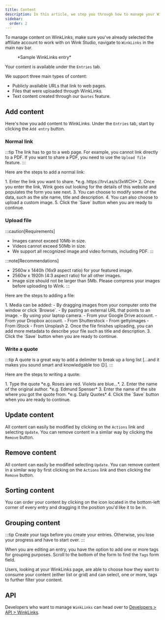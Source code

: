 ```yaml
---
title: Content
description: In this article, we step you through how to manage your WinkLinks content.
sidebar:
  order: 2
---
```



To manage content on WinkLinks, make sure you've already selected the affiliate account to work with on Wink Studio, navigate to `WinkLinks` in the main nav bar.

<figure>
<CloudinaryImage
      width="350"
      height="561"
      resize="scale"
      quality="best"
      alt="WinkLinks entry"
      src="academy/winklinks-entry"
      errorImage="noimage_opaque_nyrtl0.png"
    />
    <figcaption>*Sample WinkLinks entry*</figcaption>
</figure>

Your content is available under the `Entries` tab.

We support three main types of content:

- Publicly available URLs that link to web pages.
- Files that were uploaded through WinkLinks.
- Text content created through our `Quotes` feature.

## Add content

Here's how you add content to WinkLinks. Under the `Entries` tab, start by clicking the `Add entry` button.

### Normal link

:::tip
The link has to go to a web page. For example, you cannot link directly to a PDF. If you want to share a PDF, you need to use the `Upload file` feature.
:::

Here are the steps to add a normal link:

<Steps>
1. Enter the link you want to share. *e.g. https://trvl.as/s/3xWCH*
2. Once you enter the link, Wink goes out looking for the details of this website and populates the form you see next.
3. You can choose to modify some of the data, such as the site name, title and description.
4. You can also choose to upload a custom image.
5. Click the `Save` button when you are ready to continue.
</Steps>

### Upload file

:::caution[Requirements]
- Images cannot exceed 10Mb in size.
- Videos cannot exceed 50Mb in size.
- We support all recognized image and video formats, including PDF.
:::

:::note[Recommendations]
- 2560w x 1440h (16x9 aspect ratio) for your featured image.
- 2560w x 1920h (4:3 aspect ratio) for all other images.
- Image size should not be larger than 5Mb. Please compress your images before uploading to Wink.
:::

Here are the steps to adding a file:

<Steps>
1. Media can be added:
    - By dragging images from your computer onto the window or click `Browse`.
    - By pasting an external URL that points to an image.
    - By using your laptop camera.
    - From your Google Drive account.
    - From your Dropbox account.
    - From Shutterstock
    - From gettyimages
    - From iStock
    - From Unsplash
2. Once the file finishes uploading, you can add more metadata to describe your file such as title and description.
3. Click the `Save` button when you are ready to continue.
</Steps>

### Write a quote

:::tip
A quote is a great way to add a delimiter to break up a long list [...and it makes you sound smart and knowledgable too 😉].
:::

Here are the steps to writing a quote:

<Steps>
1. Type the quote *e.g. Roses are red. Violets are blue...*.
2. Enter the name of the original author. *e.g. Edmund Spenser*
3. Enter the name of the site where you got the quote from. *e.g. Daily Quotes*
4. Click the `Save` button when you are ready to continue.
</Steps>

## Update content

All content can easily be modified by clicking on the `Actions` link and selecting `Update`. You can remove content in a similar way by clicking the `Remove` button.

## Remove content

All content can easily be modified selecting `Update`. You can remove content in a similar way by first clicking on the `Actions` link and then clicking the `Remove` button.

## Sorting content

You can order your content by clicking on the icon located in the bottom-left corner of every entry and dragging it the position you'd like it to be in.

## Grouping content

:::tip
Create your tags before you create your entries. Otherwise, you lose your progress and have to start over.
:::

When you are editing an entry, you have the option to add one or more tags for grouping purposes. Scroll to the bottom of the form to find the `Tags` form field.

Users, looking at your WinkLinks page, are able to choose how they want to consume your content (either list or grid) and can select, one or more, tags to further filter your content.

## API

Developers who want to manage `WinkLinks` can head over to [Developers > API > WinkLinks](/developers/apis/#winklinks-api).
